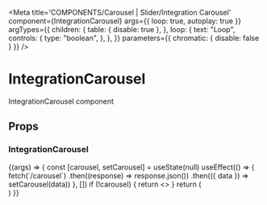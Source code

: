 
<Meta
  title='COMPONENTS/Carousel | Slider/Integration Carousel'
  component={IntegrationCarousel}
  args={{ loop: true, autoplay: true }}
  argTypes={{
    children: {
      table: { disable: true },
    },
    loop: {
      text: "Loop",
      controls: {
        type: "boolean",
      },
    },
  }}
  parameters={{ chromatic: { disable: false } }}
/>

# IntegrationCarousel

IntegrationCarousel component

## Props

<Props of={IntegrationCarousel} />

### IntegrationCarousel

<Preview>
  <Story name='Integration Carousel'>
    {(args) => {
      const [carousel, setCarousel] = useState(null)
      useEffect(() => {
        fetch(`/carousel`)
          .then((response) => response.json())
          .then(({ data }) => setCarousel(data))
      }, [])
      if (!carousel) {
        return <></>
      }
      return (
        <div style={{ margin: "20px", overflow: "hidden" }}>
          <IntegrationCarousel
            integrations={[
              {
                name: "Integration",
                vendors: [
                  {
                    name: "Vendor",
                    image: {
                      src: "https://placehold.co/32x32",
                      alt: "Vendor",
                    },
                  },
                  {
                    name: "Vendor",
                    image: {
                      src: "https://placehold.co/16x16",
                      alt: "Vendor",
                    },
                  },
                  {
                    name: "Vendor",
                    image: {
                      src: "https://placehold.co/48x48",
                      alt: "Vendor",
                    },
                  },
                  {
                    name: "Vendor",
                    image: {
                      src: "https://placehold.co/32x32",
                      alt: "Vendor",
                    },
                  },
                  {
                    name: "Vendor",
                    image: {
                      src: "https://placehold.co/16x16",
                      alt: "Vendor",
                    },
                  },
                ],
              },
              {
                name: "Integration",
                vendors: [
                  {
                    name: "Vendor",
                    image: {
                      src: "https://placehold.co/32x32",
                      alt: "Vendor",
                    },
                  },
                  {
                    name: "Vendor",
                    image: {
                      src: "https://placehold.co/16x16",
                      alt: "Vendor",
                    },
                  },
                  {
                    name: "Vendor",
                    image: {
                      src: "https://placehold.co/48x48",
                      alt: "Vendor",
                    },
                  },
                ],
              },
              {
                name: "Integration",
                vendors: [
                  {
                    name: "Vendor",
                    image: {
                      src: "https://placehold.co/32x32",
                      alt: "Vendor",
                    },
                  },
                  {
                    name: "Vendor",
                    image: {
                      src: "https://placehold.co/16x16",
                      alt: "Vendor",
                    },
                  },
                  {
                    name: "Vendor",
                    image: {
                      src: "https://placehold.co/48x48",
                      alt: "Vendor",
                    },
                  },
                  {
                    name: "Vendor",
                    image: {
                      src: "https://placehold.co/32x32",
                      alt: "Vendor",
                    },
                  },
                  {
                    name: "Vendor",
                    image: {
                      src: "https://placehold.co/16x16",
                      alt: "Vendor",
                    },
                  },
                  {
                    name: "Vendor",
                    image: {
                      src: "https://placehold.co/48x48",
                      alt: "Vendor",
                    },
                  },
                ],
              },
            ]}
          />
        </div>
      )
    }}
  </Story>
</Preview>
